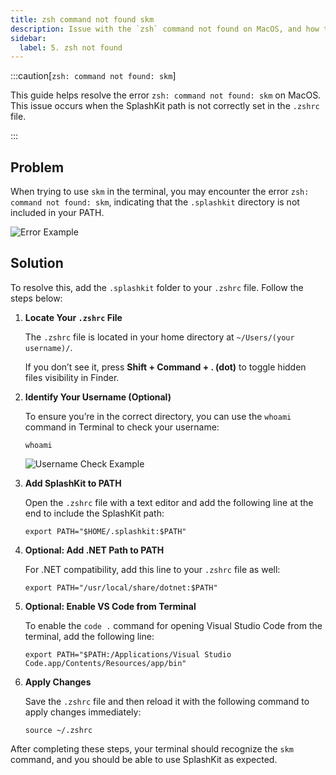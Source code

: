 ```yaml
---
title: zsh command not found skm
description: Issue with the `zsh` command not found on MacOS, and how to fix it.
sidebar:
  label: 5. zsh not found
---
```



:::caution[`zsh: command not found: skm`]

This guide helps resolve the error `zsh: command not found: skm` on MacOS. This issue occurs when the SplashKit path is not correctly set in the `.zshrc` file.

:::

## Problem

When trying to use `skm` in the terminal, you may encounter the error `zsh: command not found: skm`, indicating that the `.splashkit` directory is not included in your PATH.

![Error Example](https://i.imgur.com/Qv8RaHc.png)

## Solution

To resolve this, add the `.splashkit` folder to your `.zshrc` file. Follow the steps below:

<Steps>

1. **Locate Your `.zshrc` File**

    The `.zshrc` file is located in your home directory at `~/Users/(your username)/`.

    If you don’t see it, press **Shift + Command + . (dot)** to toggle hidden files visibility in Finder.

2. **Identify Your Username (Optional)**
  
    To ensure you’re in the correct directory, you can use the `whoami` command in Terminal to check your username:

     ```shell
     whoami
     ```

   ![Username Check Example](https://i.imgur.com/Le4nSdA.png)

3. **Add SplashKit to PATH**
  
    Open the `.zshrc` file with a text editor and add the following line at the end to include the SplashKit path:

     ```shell
     export PATH="$HOME/.splashkit:$PATH"
     ```

4. **Optional: Add .NET Path to PATH**

    For .NET compatibility, add this line to your `.zshrc` file as well:

     ```shell
     export PATH="/usr/local/share/dotnet:$PATH"
     ```

5. **Optional: Enable VS Code from Terminal**

    To enable the `code .` command for opening Visual Studio Code from the terminal, add the following line:

     ```shell
     export PATH="$PATH:/Applications/Visual Studio Code.app/Contents/Resources/app/bin"
     ```

6. **Apply Changes**

    Save the `.zshrc` file and then reload it with the following command to apply changes immediately:

     ```shell
     source ~/.zshrc
     ```

</Steps>

After completing these steps, your terminal should recognize the `skm` command, and you should be able to use SplashKit as expected.
